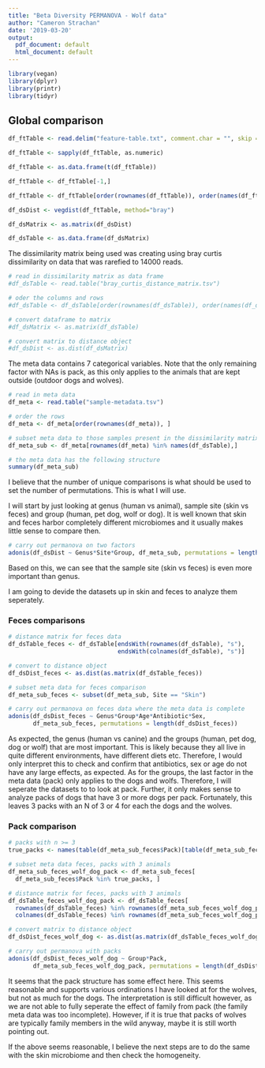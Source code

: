 ```yaml
---
title: "Beta Diversity PERMANOVA - Wolf data"
author: "Cameron Strachan"
date: '2019-03-20'
output:
  pdf_document: default
  html_document: default
---
```


```r
library(vegan)
library(dplyr)
library(printr)
library(tidyr)
```

## Global comparison

```r
df_ftTable <- read.delim("feature-table.txt", comment.char = "", skip = 1, header = TRUE)

df_ftTable <- sapply(df_ftTable, as.numeric)

df_ftTable <- as.data.frame(t(df_ftTable))

df_ftTable <- df_ftTable[-1,]

df_ftTable <- df_ftTable[order(rownames(df_ftTable)), order(names(df_ftTable))]

df_dsDist <- vegdist(df_ftTable, method="bray")

df_dsMatrix <- as.matrix(df_dsDist)

df_dsTable <- as.data.frame(df_dsMatrix)
```

The dissimilarity matrix being used was creating using bray curtis dissimilarity on data that was rarefied to 14000 reads.

```r
# read in dissimilarity matrix as data frame
#df_dsTable <- read.table("bray_curtis_distance_matrix.tsv")

# oder the columns and rows
#df_dsTable <- df_dsTable[order(rownames(df_dsTable)), order(names(df_dsTable))]

# convert dataframe to matrix
#df_dsMatrix <- as.matrix(df_dsTable)

# convert matrix to distance object
#df_dsDist <- as.dist(df_dsMatrix)
```

The meta data contains 7 categorical variables. Note that the only remaining factor with NAs is pack, as this only applies to the animals that are kept outside (outdoor dogs and wolves).  

```r
# read in meta data
df_meta <- read.table("sample-metadata.tsv")

# order the rows
df_meta <- df_meta[order(rownames(df_meta)), ]

# subset meta data to those samples present in the dissimilarity matrix
df_meta_sub <- df_meta[rownames(df_meta) %in% names(df_dsTable),]

# the meta data has the following structure
summary(df_meta_sub)
```

\newpage

I believe that the number of unique comparisons is what should be used to set the number of permutations. This is what I will use.  
  
I will start by just looking at genus (human vs animal), sample site (skin vs feces) and group (human, pet dog, wolf or dog). It is well known that skin and feces harbor completely different microbiomes and it usually makes little sense to compare then.

```r
# carry out permanova on two factors
adonis(df_dsDist ~ Genus*Site*Group, df_meta_sub, permutations = length(df_dsDist))
```

Based on this, we can see that the sample site (skin vs feces) is even more important than genus.
  
I am going to devide the datasets up in skin and feces to analyze them seperately.

\newpage

### Feces comparisons

```r
# distance matrix for feces data
df_dsTable_feces <- df_dsTable[endsWith(rownames(df_dsTable), "s"), 
                               endsWith(colnames(df_dsTable), "s")]

# convert to distance object
df_dsDist_feces <- as.dist(as.matrix(df_dsTable_feces))

# subset meta data for feces comparison
df_meta_sub_feces <- subset(df_meta_sub, Site == "Skin")
```


```r
# carry out permanova on feces data where the meta data is complete
adonis(df_dsDist_feces ~ Genus*Group*Age*Antibiotic*Sex, 
       df_meta_sub_feces, permutations = length(df_dsDist_feces))
```

As expected, the genus (human vs canine) and the groups (human, pet dog, dog or wolf) that are most important. This is likely because they all live in quite different environments, have different diets etc. Therefore, I would only interpret this to check and confirm that antibiotics, sex or age do not have any large effects, as expected. As for the groups, the last factor in the meta data (pack) only applies to the dogs and wolfs. Therefore, I will seperate the datasets to to look at pack. Further, it only makes sense to analyze packs of dogs that have 3 or more dogs per pack. Fortunately, this leaves 3 packs with an N of 3 or 4 for each the dogs and the wolves.

\newpage

### Pack comparison

```r
# packs with n >= 3 
true_packs <- names(table(df_meta_sub_feces$Pack)[table(df_meta_sub_feces$Pack) >= 3])

# subset meta data feces, packs with 3 animals
df_meta_sub_feces_wolf_dog_pack <- df_meta_sub_feces[
  df_meta_sub_feces$Pack %in% true_packs, ]

# distance matrix for feces, packs with 3 animals
df_dsTable_feces_wolf_dog_pack <- df_dsTable_feces[
  rownames(df_dsTable_feces) %in% rownames(df_meta_sub_feces_wolf_dog_pack), 
  colnames(df_dsTable_feces) %in% rownames(df_meta_sub_feces_wolf_dog_pack)]

# convert matrix to distance object
df_dsDist_feces_wolf_dog <- as.dist(as.matrix(df_dsTable_feces_wolf_dog_pack))
```

```r
# carry out permanova with packs
adonis(df_dsDist_feces_wolf_dog ~ Group*Pack, 
       df_meta_sub_feces_wolf_dog_pack, permutations = length(df_dsDist_feces_wolf_dog))
```

It seems that the pack structure has some effect here. This seems reasonable and supports various ordinations I have looked at for the wolves, but not as much for the dogs. The interpretation is still difficult however, as we are not able to fully seperate the effect of family from pack (the family meta data was too incomplete). However, if it is true that packs of wolves are typically family members in the wild anyway, maybe it is still worth pointing out.  
  
If the above seems reasonable, I believe the next steps are to do the same with the skin microbiome and then check the homogeneity. 
